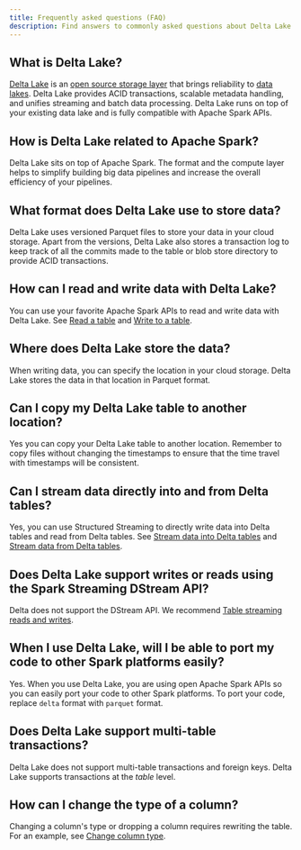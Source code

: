 ```yaml
---
title: Frequently asked questions (FAQ)
description: Find answers to commonly asked questions about Delta Lake.
---
```



## What is Delta Lake?

[Delta Lake](https://delta.io/) is an [open source storage layer](https://github.com/delta-io/delta) that brings reliability to [data lakes](https://databricks.com/discover/data-lakes/introduction). Delta Lake provides ACID transactions, scalable metadata handling, and unifies streaming and batch data processing. Delta Lake runs on top of your existing data lake and is fully compatible with Apache Spark APIs.

## How is Delta Lake related to Apache Spark?

Delta Lake sits on top of Apache Spark. The format and the compute layer helps to simplify building big data pipelines and increase the overall efficiency of your pipelines.

## What format does Delta Lake use to store data?

Delta Lake uses versioned Parquet files to store your data in your cloud storage. Apart from the versions, Delta Lake also stores a transaction log to keep track of all the commits made to the table or blob store directory to provide ACID transactions.

## How can I read and write data with Delta Lake?

You can use your favorite Apache Spark APIs to read and write data with Delta Lake. See [Read a table](/delta-batch/#read-a-table) and [Write to a table](/delta-batch/#write-to-table).

## Where does Delta Lake store the data?

When writing data, you can specify the location in your cloud storage. Delta Lake stores the data in that location in Parquet format.

## Can I copy my Delta Lake table to another location?

Yes you can copy your Delta Lake table to another location. Remember to copy files without changing the timestamps to ensure that the time travel with timestamps will be consistent.

## Can I stream data directly into and from Delta tables?

Yes, you can use Structured Streaming to directly write data into Delta tables and read from Delta tables. See [Stream data into Delta tables](/delta-streaming/#delta-table-as-a-sink) and [Stream data from Delta tables](/delta-streaming/#delta-table-as-a-source).

## Does Delta Lake support writes or reads using the Spark Streaming DStream API?

Delta does not support the DStream API. We recommend [Table streaming reads and writes](/delta-streaming/).

## When I use Delta Lake, will I be able to port my code to other Spark platforms easily?

Yes. When you use Delta Lake, you are using open Apache Spark APIs so you can easily port your code to other Spark platforms. To port your code, replace `delta` format with `parquet` format.

## Does Delta Lake support multi-table transactions?

Delta Lake does not support multi-table transactions and foreign keys. Delta Lake supports transactions at the _table_ level.

## How can I change the type of a column?

Changing a column's type or dropping a column requires rewriting the table. For an example, see [Change column type](/delta-batch/#change-column-type-or-name).
